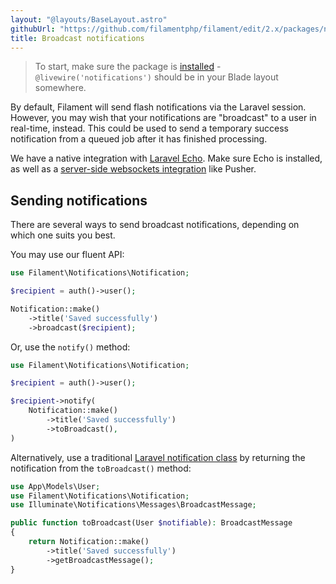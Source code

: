 ```yaml
---
layout: "@layouts/BaseLayout.astro"
githubUrl: "https://github.com/filamentphp/filament/edit/2.x/packages/notifications/docs/04-broadcast-notifications.md"
title: Broadcast notifications
---
```


> To start, make sure the package is [installed](installation) - `@livewire('notifications')` should be in your Blade layout somewhere.

By default, Filament will send flash notifications via the Laravel session. However, you may wish that your notifications are "broadcast" to a user in real-time, instead. This could be used to send a temporary success notification from a queued job after it has finished processing.

We have a native integration with [Laravel Echo](https://laravel.com/docs/broadcasting#client-side-installation). Make sure Echo is installed, as well as a [server-side websockets integration](https://laravel.com/docs/broadcasting#server-side-installation) like Pusher.

## Sending notifications

There are several ways to send broadcast notifications, depending on which one suits you best.

You may use our fluent API:

```php
use Filament\Notifications\Notification;

$recipient = auth()->user();

Notification::make()
    ->title('Saved successfully')
    ->broadcast($recipient);
```

Or, use the `notify()` method:

```php
use Filament\Notifications\Notification;

$recipient = auth()->user();

$recipient->notify(
    Notification::make()
        ->title('Saved successfully')
        ->toBroadcast(),
)
```

Alternatively, use a traditional [Laravel notification class](https://laravel.com/docs/notifications#generating-notifications) by returning the notification from the `toBroadcast()` method:

```php
use App\Models\User;
use Filament\Notifications\Notification;
use Illuminate\Notifications\Messages\BroadcastMessage;

public function toBroadcast(User $notifiable): BroadcastMessage
{
    return Notification::make()
        ->title('Saved successfully')
        ->getBroadcastMessage();
}
```
